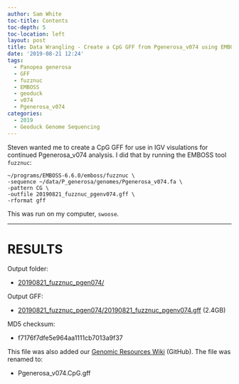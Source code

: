 ```yaml
---
author: Sam White
toc-title: Contents
toc-depth: 5
toc-location: left
layout: post
title: Data Wrangling - Create a CpG GFF from Pgenerosa_v074 using EMBOSS fuzznuc on Swoose
date: '2019-08-21 12:24'
tags:
  - Panopea generosa
  - GFF
  - fuzznuc
  - EMBOSS
  - geoduck
  - v074
  - Pgenerosa_v074
categories:
  - 2019
  - Geoduck Genome Sequencing
---
```

Steven wanted me to create a CpG GFF for use in IGV visulations for continued Pgenerosa_v074 analysis. I did that by running the EMBOSS tool `fuzznuc`:

```shell
~/programs/EMBOSS-6.6.0/emboss/fuzznuc \
-sequence ~/data/P_generosa/genomes/Pgenerosa_v074.fa \
-pattern CG \
-outfile 20190821_fuzznuc_pgenv074.gff \
-rformat gff
```

This was run on my computer, `swoose`.

---

# RESULTS

Output folder:

- [20190821_fuzznuc_pgen074/](https://gannet.fish.washington.edu/Atumefaciens/20190821_fuzznuc_pgen074/)

Output GFF:

- [20190821_fuzznuc_pgen074/20190821_fuzznuc_pgenv074.gff](https://gannet.fish.washington.edu/Atumefaciens/20190821_fuzznuc_pgen074/20190821_fuzznuc_pgenv074.gff) (2.4GB)

MD5 checksum:

- f7176f7dfe5e964aa1111cb7013a9f37

This file was also added our [Genomic Resources Wiki](https://github.com/RobertsLab/resources/wiki/Genomic-Resources) (GitHub). The file was renamed to:

- Pgenerosa_v074.CpG.gff
